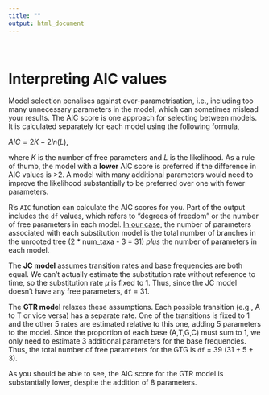 ```yaml
---
title: ""
output: html_document
---
```


\

# Interpreting AIC values

Model selection penalises against over-parametrisation, i.e., including too many unnecessary parameters in the model, which can sometimes mislead your results. 
The AIC score is one approach for selecting between models. It is calculated separately for each model using the following formula,

$AIC = 2K - 2ln(L)$,

where $K$ is the number of free parameters and $L$ is the likelihood. As a rule of thumb, the model with a **lower** AIC score is preferred if the difference in AIC values is >2. A model with many additional parameters would need to improve the likelihood substantially to be preferred over one with fewer parameters.

R's `AIC` function can calculate the AIC scores for you. Part of the output includes the `df` values, which refers to "degrees of freedom" or the number of free parameters in each model. [In our case](exercise-03.html), the number of parameters associated with each substitution model is the total number of branches in the unrooted tree (2 * num_taxa - 3 = 31) *plus* the number of parameters in each model. 

The **JC model** assumes transition rates and base frequencies are both equal. We can't actually estimate the substitution rate without reference to time, so the substitution rate $\mu$ is fixed to 1. Thus, since the JC model doesn't have any free parameters, `df` = 31. 

The **GTR model** relaxes these assumptions. Each possible transition (e.g., A to T or vice versa) has a separate rate. One of the transitions is fixed to 1 and the other 5 rates are estimated relative to this one, adding 5 parameters to the model. Since the proportion of each base (A,T,G,C) must sum to 1, we only need to estimate 3 additional parameters for the base frequencies. Thus, the total number of free parameters for the GTG is `df` = 39 (31 + 5 + 3).

As you should be able to see, the AIC score for the GTR model is substantially lower, despite the addition of 8 parameters.

